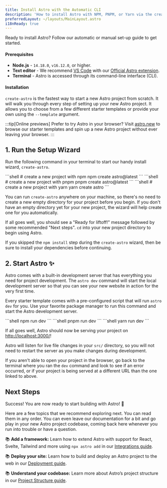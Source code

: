 ```yaml
---
title: Install Astro with the Automatic CLI
description: 'How to install Astro with NPM, PNPM, or Yarn via the create-astro CLI tool.'
preferredLayout: ~/layouts/MainLayout.astro
i18nReady: true
---
```



Ready to install Astro? Follow our automatic or manual set-up guide to get started.

#### Prerequisites

- **Node.js** - `14.18.0`, `v16.12.0`, or higher.
- **Text editor** - We recommend [VS Code](https://code.visualstudio.com/) with our [Official Astro extension](https://marketplace.visualstudio.com/items?itemName=astro-build.astro-vscode).
- **Terminal** - Astro is accessed through its command-line interface (CLI).

<InstallGuideTabGroup />

#### Installation

`create-astro` is the fastest way to start a new Astro project from scratch. It will walk you through every step of setting up your new Astro project. It allows you to choose from a few different starter templates or provide your own using the `--template` argument.

:::tip[Online previews]
Prefer to try Astro in your browser? Visit [astro.new](https://astro.new/) to browse our starter templates and spin up a new Astro project without ever leaving your browser.
:::

## 1. Run the Setup Wizard

Run the following command in your terminal to start our handy install wizard, `create-astro`.

<PackageManagerTabs>
  <Fragment slot="npm">
  ```shell
  # create a new project with npm
  npm create astro@latest
  ```
  </Fragment>
  <Fragment slot="pnpm">
  ```shell
  # create a new project with pnpm
  pnpm create astro@latest
  ```
  </Fragment>
  <Fragment slot="yarn">
  ```shell
  # create a new project with yarn
  yarn create astro
  ```
  </Fragment>
</PackageManagerTabs>

You can run `create-astro` anywhere on your machine, so there's no need to create a new empty directory for your project before you begin. If you don't have an empty directory yet for your new project, the wizard will help create one for you automatically.

If all goes well, you should see a "Ready for liftoff!" message followed by some recommended "Next steps". `cd` into your new project directory to begin using Astro. 

If you skipped the `npm install` step during the `create-astro` wizard, then be sure to install your dependencies before continuing.

## 2. Start Astro ✨

Astro comes with a built-in development server that has everything you need for project development. The `astro dev` command will start the local development server so that you can see your new website in action for the very first time.

Every starter template comes with a pre-configured script that will run `astro dev` for you. Use your favorite package manager to run this command and start the Astro development server.

<PackageManagerTabs>
  <Fragment slot="npm">
  ```shell
  npm run dev
  ```
  </Fragment>
  <Fragment slot="pnpm">
  ```shell
  pnpm run dev
  ```
  </Fragment>
  <Fragment slot="yarn">
  ```shell
  yarn run dev
  ```
  </Fragment>
</PackageManagerTabs>


If all goes well, Astro should now be serving your project on [http://localhost:3000/](http://localhost:3000/)!

Astro will listen for live file changes in your `src/` directory, so you will not need to restart the server as you make changes during development.

If you aren't able to open your project in the browser, go back to the terminal where you ran the `dev` command and look to see if an error occurred, or if your project is being served at a different URL than the one linked to above.

## Next Steps

Success! You are now ready to start building with Astro! 🥳

Here are a few topics that we recommend exploring next. You can read them in any order. You can even leave our documentation for a bit and go play in your new Astro project codebase, coming back here whenever you run into trouble or have a question.

📚 **Add a framework:** Learn how to extend Astro with support for React, Svelte, Tailwind and more using `npx astro add` in our [Integrations guide](/en/guides/integrations-guide/).

📚 **Deploy your site:** Learn how to build and deploy an Astro project to the web in our [Deployment guide](/en/guides/deploy/).

📚 **Understand your codebase:** Learn more about Astro’s project structure in our [Project Structure guide](/en/core-concepts/project-structure/).
